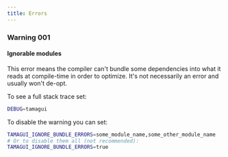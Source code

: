 ```yaml
---
title: Errors
---
```


### Warning 001

#### Ignorable modules

This error means the compiler can't bundle some dependencies into what it reads
at compile-time in order to optimize. It's not necessarily an error and usually
won't de-opt.

To see a full stack trace set:

```bash
DEBUG=tamagui
```

To disable the warning you can set:

```bash
TAMAGUI_IGNORE_BUNDLE_ERRORS=some_module_name,some_other_module_name
# Or to disable them all (not recommended):
TAMAGUI_IGNORE_BUNDLE_ERRORS=true
```
